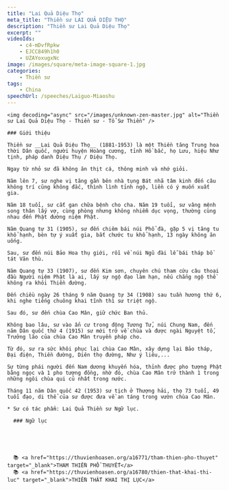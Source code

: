 ```yaml
---
title: "Lai Quả Diệu Thọ"
meta_title: "Thiền sư LAI QUẢ DIỆU THỌ"
description: "Thiền sư Lai Quả Diệu Thọ"
excerpt: ""
videoIds:
    - c4-mDvfRpkw
    - EJCC849h1h0
    - UZAYoxugxNc
image: /images/square/meta-image-square-1.jpg
categories:
    - Thiền sư
tags:
    - China
speechUrl: /speeches/Laiguo-Miaoshu
---
```


<div className="grid xl:grid-cols-8 lg:grid-cols-8 md:grid-cols-2 sm:grid-cols-2 xs:grid-cols-1 gap-8 bg-body dark:bg-darkmode-body">

  <div className="lg:col-span-3 md:col-span-1">

    <img decoding="async" src="/images/unknown-zen-master.jpg" alt="Thiền sư Lai Quả Diệu Thọ - Thiền sư - Tổ Sư Thiền" />

    ### Giới thiệu

    Thiền sư __Lai Quả Diệu Thọ__ (1881-1953) là một Thiền tăng Trung hoa thời Dân quốc, người huyện Hoàng cương, tỉnh Hồ bắc, họ Lưu, hiệu Như tịnh, pháp danh Diệu Thụ / Diệu Thọ.

    Ngay từ nhỏ sư đã không ăn thịt cá, thông minh và nhớ giỏi.

    Năm lên 7, sư nghe vị tăng gần bên nhà tụng Bát nhã tâm kinh đến câu không trí cũng không đắc, thình lình tỉnh ngộ, liền có ý muốn xuất gia.

    Năm 18 tuổi, sư cắt gan chữa bệnh cho cha. Năm 19 tuổi, sư vâng mệnh song thân lấy vợ, cùng phòng nhưng không nhiễm dục vọng, thường cùng nhau đến Phật đường niệm Phật.

    Năm Quang tự 31 (1905), sư đến chiêm bái núi Phổ đà, gặp 5 vị tăng tu khổ hạnh, bèn tự ý xuất gia, bắt chước tu khổ hạnh, 13 ngày không ăn uống.

    Sau, sư đến núi Bảo Hoa thụ giới, rồi về núi Ngũ đài lễ bái tháp bồ tát Văn thù.

    Năm Quang tự 33 (1907), sư đến Kim sơn, chuyên chú tham cứu câu thoại đầu Người niệm Phật là ai, lấy sự ngộ đạo làm hạn, nếu chẳng ngộ thề không ra khỏi Thiền đường.

    Đến chiều ngày 26 tháng 9 năm Quang tự 34 (1908) sau tuần hương thứ 6, khi nghe tiếng chuông khai tĩnh thì sư triệt ngộ.

    Sau đó, sư đến chùa Cao Mân, giữ chức Ban thủ.

    Không bao lâu, sư vào ẩn cư trong động Tương Tử, núi Chung Nam, đến năm Dân quốc thứ 4 (1915) sư mới trở về chùa và được ngài Nguyệt tố, Trưởng lão của chùa Cao Mân truyền pháp cho.

    Từ đó, sư ra sức khôi phục lại chùa Cao Mân, xây dựng lại Bảo tháp, Đại điện, Thiền đường, Diên thọ đường, Như ý liêu,...

    Sư từng phái người đến Nam dương khuyến hóa, thỉnh được pho tượng Phật bằng ngọc và 1 pho tượng đồng, nhờ đó, chùa Cao Mân trở thành 1 trong những ngôi chùa qui củ nhất trong nước.

    Tháng 11 năm Dân quốc 42 (1953) sư tịch ở Thượng hải, thọ 73 tuổi, 49 tuổi đạo, di thể của sư được đưa về an táng trong vườn chùa Cao Mân.

    * Sư có tác phẩm: Lai Quả Thiền sư Ngữ lục.

  </div>

  <div className="lg:col-span-5 md:col-span-1">

      ### Ngữ lục





      📚 <a href="https://thuvienhoasen.org/a16771/tham-thien-pho-thuyet" target="_blank">THAM THIỀN PHỔ THUYẾT</a>
      📚 <a href="https://thuvienhoasen.org/a16780/thien-that-khai-thi-luc" target="_blank">THIỀN THẤT KHAI THỊ LỤC</a>

  </div>

</div>
